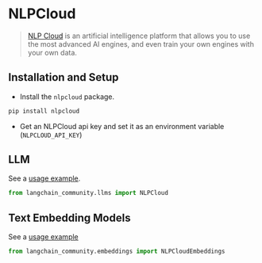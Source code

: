 # NLPCloud

>[NLP Cloud](https://docs.nlpcloud.com/#introduction) is an artificial intelligence platform that allows you to use the most advanced AI engines, and even train your own engines with your own data.


## Installation and Setup

- Install the `nlpcloud` package.

```bash
pip install nlpcloud
```

- Get an NLPCloud api key and set it as an environment variable (`NLPCLOUD_API_KEY`)


## LLM

See a [usage example](/docs/integrations/llms/nlpcloud).

```python
from langchain_community.llms import NLPCloud
```

## Text Embedding Models

See a [usage example](/docs/integrations/text_embedding/nlp_cloud)

```python
from langchain_community.embeddings import NLPCloudEmbeddings
```
